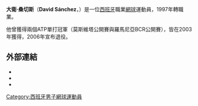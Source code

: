 {{expand|time=2011-02-11}}
{{BLP unsourced|time=2011-02-11}}
{{Infobox 网球
|姓名=David Sánchez
|照片=
|国籍={{ESP}}
|生年=1978年
|生日=4月20日
|出生地=[[西班牙|西班牙]]，[[萨莫拉_(西班牙)|萨莫拉]]
|居住地=西班牙，[[博卡拉頓|博卡拉頓]]
|身高=183
|体重=76
|持拍手=右
|反拍=
|转职业年=1997年
|球拍=
|球衣=
|球鞋=
|单打最高排名=41（2003年2月24日）
|双打最高排名=140（2004年10月4日）
|现单打排名=
|现双打排名=
|单打冠军头衔=0
|双打冠军头衔=1
|职业战绩=
|奖金=1,451,767[[美元|美元]]
|澳网最好成绩=第二輪（2003、2004）
|法网最好成绩=第三輪（2001）
|温网最好成绩=第三輪（2001–2004）
|美网最好成绩=第二輪（2004）
|大满贯个数=
|奥运会最好成绩=
}}

'''大衛·桑切斯'''（'''David Sánchez'''，{{bd|1978年|4月20日}}）是一位[[西班牙|西班牙]]職業[[網球|網球]]運動員，1997年轉職業。

他曾獲得兩個ATP單打冠軍（莫斯維塔公開賽與羅馬尼亞BCR公開賽），皆在2003年獲得，2006年宣布退役。

== 外部連結 ==
* {{ATP|S677}}
* {{ITF Profile|id=10008962}}
* {{DavisCupplayerlink|10008962}}

{{西班牙人物小作品}}
{{網球運動員小作品}}

{{Authority control}}
{{DEFAULTSORT:Sánchez, David}}
[[Category:西班牙男子網球運動員|Category:西班牙男子網球運動員]]